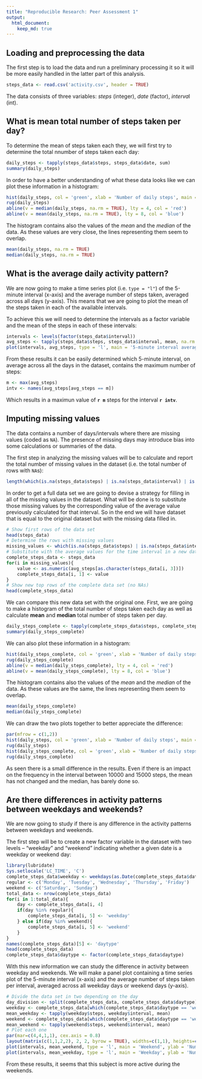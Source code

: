```yaml
---
title: "Reproducible Research: Peer Assessment 1"
output: 
  html_document:
    keep_md: true
---
```



## Loading and preprocessing the data

The first step is to load the data and run a preliminary processing it so it will be more easily handled in the latter part of this analysis.

```r
steps_data <- read.csv('activity.csv', header = TRUE)
```

The data consists of three variables: *steps* (integer), *date* (factor), *interva*l (int).

## What is mean total number of steps taken per day?

To determine the mean of steps taken each they, we will first try to determine the total nnumber of steps taken each day:

```r
daily_steps <- tapply(steps_data$steps, steps_data$date, sum)
summary(daily_steps)
```

In order to have a better understanding of what these data looks like we can plot these information in a histogram:

```r
hist(daily_steps, col = 'green', xlab = 'Number of daily steps', main = 'Histogram steps taken per day')
rug(daily_steps)
abline(v = median(daily_steps, na.rm = TRUE), lty = 4, col = 'red')
abline(v = mean(daily_steps, na.rm = TRUE), lty = 8, col = 'blue')
```

The histogram contains also the values of the *mean* and the *median* of the data. As these values are very close, the lines representing them seem to overlap.

```r
mean(daily_steps, na.rm = TRUE)
median(daily_steps, na.rm = TRUE)
```


## What is the average daily activity pattern?

We are now going to make a time series plot (i.e. `type = "l"`) of the 5-minute interval (x-axis) and the average number of steps taken, averaged across all days (y-axis). This means that we are going to plot the mean of the steps taken in each of the available intervals.

To achieve this we will need to determine the intervals as a factor variable and the mean of the steps in each of these intervals:

```r
intervals <- levels(factor(steps_data$interval))
avg_steps <- tapply(steps_data$steps, steps_data$interval, mean, na.rm = TRUE)
plot(intervals, avg_steps, type = 'l', main = '5-minute interval average activity', xlab = 'Interval index', ylab = 'Average number of steps')
```

From these results it can be easily determined which 5-minute interval, on average across all the days in the dataset, contains the maximum number of steps:

```r
m <- max(avg_steps)
intv <- names(avg_steps[avg_steps == m])
```

Which results in a maximun value of **`r m`** steps for the interval **`r intv`**.

## Imputing missing values

The data contains a number of days/intervals where there are missing values (coded as `NA`). The presence of missing days may introduce bias into some calculations or summaries of the data.

The first step in analyzing the missing values will be to calculate and report the total number of missing values in the dataset (i.e. the total number of rows with `NA`s):

```r
length(which(is.na(steps_data$steps) | is.na(steps_data$interval) | is.na(steps_data$date)))
```

In order to get a full data set we are going to devise a strategy for filling in all of the missing values in the dataset. What will be done is to substitute those missing values by the corresponding value of the average value previously calculated for that interval. So in the end we will have dataset that is equal to the original dataset but with the missing data filled in.

```r
# Show first rows of the data set
head(steps_data)
# Determine the rows with missing values
missing_values <- which(is.na(steps_data$steps) | is.na(steps_data$interval) | is.na(steps_data$date),)
# Substitute with the average values for the time interval in a new data set
complete_steps_data <- steps_data
for(i in missing_values){
    value <- as.numeric(avg_steps[as.character(steps_data[i, 3])])
    complete_steps_data[i, 1] <- value
}
# Show new top rows of the complete data set (no NAs)
head(complete_steps_data)
```

We can compare this new data set with the original one. First, we are going to make a histogram of the total number of steps taken each day as well as calculate **mean** and **median** total number of steps taken per day.

```r
daily_steps_complete <- tapply(complete_steps_data$steps, complete_steps_data$date, sum)
summary(daily_steps_complete)
```

We can also plot these information in a histogram:

```r
hist(daily_steps_complete, col = 'green', xlab = 'Number of daily steps', main = 'Histogram steps taken per day (complete data)')
rug(daily_steps_complete)
abline(v = median(daily_steps_complete), lty = 4, col = 'red')
abline(v = mean(daily_steps_complete), lty = 8, col = 'blue')
```

The histogram contains also the values of the *mean* and the *median* of the data. As these values are the same, the lines representing them seem to overlap.

```r
mean(daily_steps_complete)
median(daily_steps_complete)
```

We can draw the two plots together to better appreciate the difference:

```r
par(mfrow = c(1,2))
hist(daily_steps, col = 'green', xlab = 'Number of daily steps', main = 'Original data')
rug(daily_steps)
hist(daily_steps_complete, col = 'green', xlab = 'Number of daily steps', main = 'Complete data')
rug(daily_steps_complete)
```

As seen there is a small difference in the results. Even if there is an impact on the frequency in the interval between 10000 and 15000 steps, the mean has not changed and the median, has barely done so.

## Are there differences in activity patterns between weekdays and weekends?

We are now going to study if there is any difference in the activity patterns between weekdays and weekends.

The first step will be to create a new factor variable in the dataset with two levels -- "weekday" and "weekend" indicating whether a given date is a weekday or weekend day:

```r
library(lubridate)
Sys.setlocale('LC_TIME', 'C')
complete_steps_data$weekday <- weekdays(as.Date(complete_steps_data$date))
regular <- c('Monday', 'Tuesday', 'Wednesday', 'Thursday', 'Friday')
weekend <- c('Saturday', 'Sunday')
total_data <- nrow(complete_steps_data)
for(i in 1:total_data){
    day <- complete_steps_data[i, 4]
    if(day %in% regular){
        complete_steps_data[i, 5] <- 'weekday'
    } else if(day %in% weekend){
        complete_steps_data[i, 5] <- 'weekend'
    }
}
names(complete_steps_data)[5] <- 'daytype'
head(complete_steps_data)
complete_steps_data$daytype <- factor(complete_steps_data$daytype)
```

With this new information we can study the difference in activity between weekday and weekends. We will make a panel plot containing a time series plot of the 5-minute interval (x-axis) and the average number of steps taken per interval, averaged across all weekday days or weekend days (y-axis).

```r
# Divide the data set in two depending on the day
day_division <- split(complete_steps_data, complete_steps_data$daytype)
weekday <- complete_steps_data[which(complete_steps_data$daytype == 'weekday'),]
mean_weekday <- tapply(weekday$steps, weekday$interval, mean)
weekend <- complete_steps_data[which(complete_steps_data$daytype == 'weekend'),]
mean_weekend <- tapply(weekend$steps, weekend$interval, mean)
# Plot each one
par(mar=c(4,4,1,1), cex.axis = 0.8)
layout(matrix(c(1,1,2,2), 2, 2, byrow = TRUE), widths=c(1,1), heights=c(2,2))
plot(intervals, mean_weekend, type = 'l', main = 'Weekend', ylab = 'Number of Steps', xlab = 'Interval')
plot(intervals, mean_weekday, type = 'l', main = 'Weekday', ylab = 'Number of Steps', xlab = 'Interval')
```

From these results, it seems that this subject is more active during the weekends.
